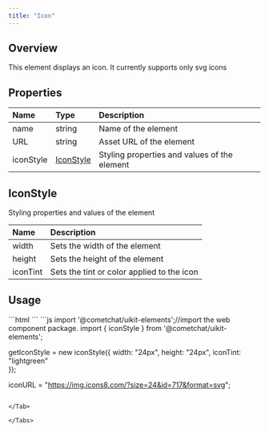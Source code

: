 ```yaml
---
title: "Icon"
---
```


## Overview

This element displays an icon. It currently supports only svg icons

## Properties

| Name      | Type                                             | Description                                  |
| :--------- | :------------------------------------------------ | :-------------------------------------------- |
| name      | string                                           | Name of the element                          |
| URL       | string                                           | Asset URL of the element                     |
| iconStyle | [IconStyle](/ui-kit/angular/icon#iconstyle) | Styling properties and values of the element |

## IconStyle

Styling properties and values of the element

| Name     | Description                                |
| :-------- | :------------------------------------------ |
| width    | Sets the width of the element              |
| height   | Sets the height of the element             |
| iconTint | Sets the tint or color applied to the icon |

## Usage

<Tabs>
<Tab title="HTML">
```html
<cometchat-icon 
[URL]="iconURL"
[iconStyle]="getIconStyle">
</cometchat-icon>
```

</Tab>

<Tab title="JavaScript">
```js
import '@cometchat/uikit-elements';//import the web component package.
import { iconStyle } from '@cometchat/uikit-elements';

getIconStyle = new iconStyle({
width: "24px",
height: "24px",
iconTint: "lightgreen"  
});

iconURL = "https://img.icons8.com/?size=24&id=717&format=svg";
```

</Tab>

</Tabs>
